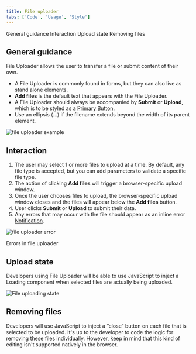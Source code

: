 ```yaml
---
title: File uploader
tabs: ['Code', 'Usage', 'Style']
---
```


<AnchorLinks>
  <AnchorLink>General guidance</AnchorLink>
  <AnchorLink>Interaction</AnchorLink>
  <AnchorLink>Upload state</AnchorLink>
  <AnchorLink>Removing files</AnchorLink>
</AnchorLinks>

## General guidance

File Uploader allows the user to transfer a file or submit content of their own.

- A File Uploader is commonly found in forms, but they can also live as stand alone elements.
- **Add files** is the default text that appears with the File Uploader.
- A File Uploader should always be accompanied by **Submit** or **Upload**, which is to be styled as a [Primary Button](/components/button).
- Use an ellipsis (...) if the filename extends beyond the width of its parent element.

![file uploader example](images/file-uploader-usage-1.png)

## Interaction

1. The user may select 1 or more files to upload at a time. By default, any file type is accepted, but you can add parameters to validate a specific file type.
2. The action of clicking **Add files** will trigger a browser-specific upload window.
3. Once the user chooses files to upload, the browser-specific upload window closes and the files will appear below the **Add files** button.
4. User clicks **Submit** or **Upload** to submit their data.
5. Any errors that may occur with the file should appear as an inline error
   [Notification](/components/notification).

![file uploader error](images/file-uploader-usage-2.png)

<Caption>
    Errors in file uploader
</Caption>

## Upload state

Developers using File Uploader will be able to use JavaScript to inject a Loading component when selected files are actually being uploaded.

![File uploading state](images/file-uploader-usage-3.png)

## Removing files

Developers will use JavaScript to inject a “close” button on each file that is selected to be uploaded. It's up to the developer to code the logic for removing these files individually. However, keep in mind that this kind of editing isn't supported natively in the browser.
